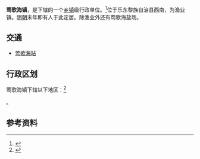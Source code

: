 {{中国乡级行政区|46/90/27/110/000}}

'''莺歌海镇'''，是{{PRC admin/fullname|46/90/27/110/000|3}}下辖的一个[[乡镇|乡镇]]级行政单位。<ref>{{PRC admin/ref sgc|{{PRC admin/parent|46/90/27/110/000}}}}</ref>位于乐东黎族自治县西南，为渔业镇。[[明朝|明朝]]末年即有人于此定居。除渔业外还有莺歌海盐场。

==交通==
*[[莺歌海站|莺歌海站]]

== 行政区划 ==

莺歌海镇下辖以下地区：<ref>{{PRC admin/ref sgc|46/90/27/110/000}}</ref>

{{PRC admin/children|46/90/27/110/000}}。

== 参考资料 ==

{{reflist}}

{{行政区划小作品}}
{{PRC admin/navcat|46/90/27/110/000}}